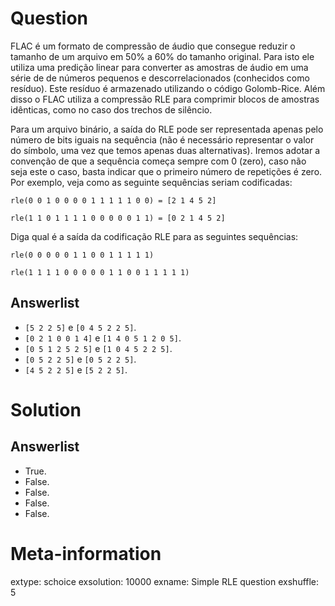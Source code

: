 Question
========
FLAC é um formato de compressão de áudio que consegue reduzir o tamanho de um arquivo em 50% a 60%
do tamanho original. Para isto ele utiliza uma predição linear para converter as amostras de áudio em uma série
de de números pequenos e descorrelacionados (conhecidos como resíduo). Este resíduo é armazenado utilizando
o código Golomb-Rice. Além disso o FLAC utiliza a compressão RLE para comprimir blocos de amostras idênticas,
como no caso dos trechos de silêncio.

Para um arquivo binário, a saída do RLE pode ser representada apenas pelo número de bits iguais na sequência
(não é necessário representar o valor do símbolo, uma vez que temos apenas duas alternativas).
Iremos adotar a convenção de que a sequência começa sempre com 0 (zero), caso não seja este o caso, basta
indicar que o primeiro número de repetições é zero. Por exemplo, veja como as seguinte sequências seriam
codificadas:

`rle(0 0 1 0 0 0 0 1 1 1 1 1 0 0) = [2 1 4 5 2]`

`rle(1 1 0 1 1 1 1 0 0 0 0 0 1 1) = [0 2 1 4 5 2]`

Diga qual é a saída da codificação RLE para as seguintes sequências:

`rle(0 0 0 0 0 1 1 0 0 1 1 1 1 1)`

`rle(1 1 1 1 0 0 0 0 0 1 1 0 0 1 1 1 1 1)`


Answerlist
----------
* `[5 2 2 5]` e `[0 4 5 2 2 5]`.
* `[0 2 1 0 0 1 4]` e `[1 4 0 5 1 2 0 5]`.
* `[0 5 1 2 5 2 5]` e `[1 0 4 5 2 2 5]`.
* `[0 5 2 2 5]` e `[0 5 2 2 5]`.
* `[4 5 2 2 5]` e `[5 2 2 5]`.


Solution
========


Answerlist
----------
* True.
* False.
* False. 
* False.
* False.

Meta-information
================
extype: schoice
exsolution: 10000
exname: Simple RLE question
exshuffle: 5

